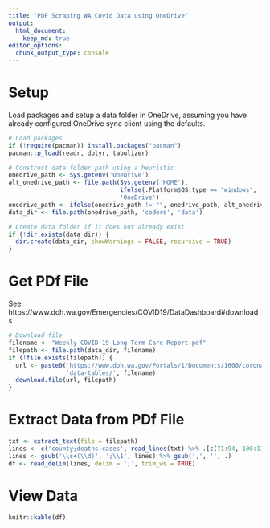 ```yaml
---
title: "PDF Scraping WA Covid Data using OneDrive"
output: 
  html_document:
    keep_md: true
editor_options: 
  chunk_output_type: console
---
```


# Setup

Load packages and setup a data folder in OneDrive, assuming you have already configured OneDrive sync client using the defaults.

```r
# Load packages
if (!require(pacman)) install.packages("pacman")
pacman::p_load(readr, dplyr, tabulizer)

# Construct data folder path using a heuristic
onedrive_path <- Sys.getenv('OneDrive')
alt_onedrive_path <- file.path(Sys.getenv('HOME'), 
                               ifelse(.Platform$OS.type == "windows", '..', ''), 
                               'OneDrive')
onedrive_path <- ifelse(onedrive_path != "", onedrive_path, alt_onedrive_path)
data_dir <- file.path(onedrive_path, 'coders', 'data')

# Create data folder if it does not already exist
if (!dir.exists(data_dir)) {
  dir.create(data_dir, showWarnings = FALSE, recursive = TRUE)
}
```

# Get PDf File

See: https://www.doh.wa.gov/Emergencies/COVID19/DataDashboard#downloads

```r
# Download file
filename <- "Weekly-COVID-19-Long-Term-Care-Report.pdf"
filepath <- file.path(data_dir, filename)
if (!file.exists(filepath)) {
  url <- paste0('https://www.doh.wa.gov/Portals/1/Documents/1600/coronavirus/',
                'data-tables/', filename)
  download.file(url, filepath)
}
```

# Extract Data from PDf File

```r
txt <- extract_text(file = filepath)
lines <- c('county;deaths;cases', read_lines(txt) %>% .[c(71:94, 100:111)])
lines <- gsub('\\s+(\\d)', ';\\1', lines) %>% gsub(',', '', .)
df <- read_delim(lines, delim = ';', trim_ws = TRUE)
```

# View Data

```r
knitr::kable(df)
```
